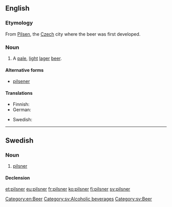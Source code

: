 ==English==

===Etymology===
From [[Pilsen]], the [[Czech]] city where the beer was first developed.

===Noun===
{{en-noun}}

# A [[pale]], [[light]] [[lager]] [[beer]].

====Alternative forms====
* [[pilsener]]

====Translations====
{{trans-top|pale, light beer}}
* Finnish: {{t-|fi|pilsneri}}
* German: {{t+|de|Pils|n}}
{{trans-mid}}
* Swedish: {{t+|sv|pilsner|c}}
{{trans-bottom}}

[[Category:en:Beer]]

----

==Swedish==

===Noun===
{{sv-noun|g=c}}

# [[#English|pilsner]]

====Declension====
{{sv-noun-irreg-c|pilsner|pilsnern|pilsner|pilsnerna}}

[[Category:sv:Alcoholic beverages]]
[[Category:sv:Beer]]

[[et:pilsner]]
[[eu:pilsner]]
[[fr:pilsner]]
[[ko:pilsner]]
[[fi:pilsner]]
[[sv:pilsner]]